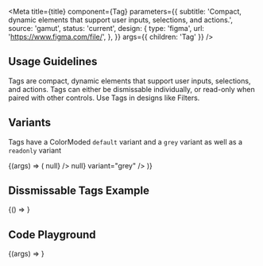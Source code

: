 

<Meta
  title={title}
  component={Tag}
  parameters={{
    subtitle:
      'Compact, dynamic elements that support user inputs, selections, and actions.',
    source: 'gamut',
    status: 'current',
    design: {
      type: 'figma',
      url: 'https://www.figma.com/file/',
    },
  }}
  args={{ children: 'Tag' }}
/>

## Usage Guidelines

Tags are compact, dynamic elements that support user inputs, selections, and actions. Tags can either be dismissable individually, or read-only when paired with other controls. Use Tags in designs like Filters.

## Variants

Tags have a ColorModed `default` variant and a `grey` variant as well as a `readonly` variant

<Canvas>
  <Story name="Tag Variants">
    {(args) => (
      <FlexBox center justifyContent="space-around">
        <Tag {...args} onDismiss={() => null} />
        <Tag {...args} onDismiss={() => null} variant="grey" />
        <Tag {...args} readonly /> <Tag {...args} readonly variant="grey" />
      </FlexBox>
    )}
  </Story>
</Canvas>

## Dissmissable Tags Example

<Canvas>
  <Story name="Working Example">{() => <TagExample />}</Story>
</Canvas>

## Code Playground

<Canvas>
  <Story name="Tag">{(args) => <Tag {...args} />}</Story>
</Canvas>

<PropsTable story="Tag" />
